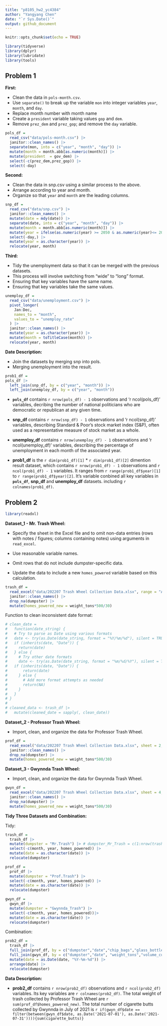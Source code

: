 ```yaml
---
title: "p8105_hw2_yc4384"
author: "Yangyang Chen"
date: "`r Sys.Date()`"
output: github_document
---
```


```r
knitr::opts_chunk$set(echo = TRUE)
```

```r
library(tidyverse)
library(dplyr)
library(lubridate)
library(tools)
```

## Problem 1

**First:**

* Clean the data in `pols-month.csv`. 
* Use `separate()` to break up the variable `mon` into integer variables `year`, `month`, and `day`.
* Replace month number with month name 
* Create a `president` variable taking values `gop` and `dem`.
* Remove `prez_dem` and `prez_gop`; and remove the `day` variable.
```r
pols_df = 
  read_csv("data/pols-month.csv") |> 
  janitor::clean_names() |> 
  separate(mon, into = c("year", "month", "day")) |> 
  mutate(month = month.abb[as.numeric(month)]) |> 
  mutate(president  = gov_dem) |> 
  select(-c(prez_dem,prez_gop)) |> 
  select(-day) 
```

**Second:** 

* Clean the data in snp.csv using a similar process to the above.
* Arrange according to year and month.
* Organize so that `year` and `month` are the leading columns.
```r
snp_df = 
  read_csv("data/snp.csv") |> 
  janitor::clean_names() |> 
  mutate(date = mdy(date)) |> 
  separate(date, into = c("year", "month", "day")) |> 
  mutate(month = month.abb[as.numeric(month)]) |> 
  mutate(year = ifelse(as.numeric(year) >= 2050 & as.numeric(year)<= 2068, as.numeric(year) - 100, as.numeric(year))) |> 
  select(-day,) |> 
  mutate(year = as.character(year)) |> 
  relocate(year, month)
```

**Third:** 

* Tidy the unemployment data so that it can be merged with the previous datasets. 
* This process will involve switching from “wide” to “long” format.
* Ensuring that key variables have the same name.
* Ensuring that key variables take the same values.

```r
unemploy_df = 
  read_csv("data/unemployment.csv") |> 
  pivot_longer(
    Jan:Dec,
    names_to = "month",
    values_to = "unemploy_rate"
  ) |> 
  janitor::clean_names() |> 
  mutate(year = as.character(year)) |> 
  mutate(month = toTitleCase(month)) |> 
  relocate(year, month)
```

**Date Description:** 

* Join the datasets by merging snp into pols.
* Merging unemployment into the result.

```r
prob1_df = 
pols_df |>  
  left_join(snp_df, by = c("year", "month")) |> 
  left_join(unemploy_df, by = c("year", "month"))

```
* **`pols_df`** contains `r nrow(pols_df) - 1` observations and 'r ncol(pols_df)' variables, decribing the number of national politicians who are democratic or republican at any given time.

* **snp_df** contains `r nrow(snp_df) - 1` observations and 'r ncol(snp_df)' variables, describing Standard & Poor’s stock market index (S&P), often used as a representative measure of stock market as a whole.

* **unemploy_df** contains `r nrow(unemploy_df) - 1` observations and 'r ncol(unemploy_df)' variables, describing the percentage of unemployment in each month of the associated year.

* **prob1_df** is the `r dim(prob1_df)[1]` * `r dim(prob1_df)[2]` dimention result dataset, which contains  `r nrow(prob1_df) - 1` observations and `r ncol(prob1_df) - 1` variables. It ranges from `r range(prob1_df$year)[1]` to  `r range(prob1_df$year)[2]`. It's variable conbined all key variables in **`pols_df`**, **snp_df** and **unemploy_df** datasets. including `r colnames(prob1_df)`. 


## Problem 2
```r
library(readxl)
```

**Dataset_1 - Mr. Trash Wheel:**

* Specify the sheet in the Excel file and to omit non-data entries (rows with notes / figures; columns containing notes) using arguments in `read_excel`.

* Use reasonable variable names.

* Omit rows that do not include dumpster-specific data.

* Update the data to include a new `homes_powered` variable based on this calculation.

```r
trash_df = 
  read_excel("data/202207 Trash Wheel Collection Data.xlsx", range = "A2:N549") |> 
  janitor::clean_names() |> 
  drop_na(dumpster) |> 
  mutate(homes_powered_new = weight_tons*500/30) 
```

Function to clean inconsistent date format:

```r
# clean_date =
#   function(date_string) {
#   # Try to parse as Date using various formats
#   date <- try(as.Date(date_string, format = "%Y/%m/%d"), silent = TRUE)
#   if (inherits(date, "Date")) {
#     return(date)
#   } else {
#     # Try other date formats
#     date <- try(as.Date(date_string, format = "%m/%d/%Y"), silent = TRUE)
#   if (inherits(date, "Date")) {
#       return(date)
#     } else {
#       # Add more format attempts as needed
#       return(NA)
#     }
#   }
# }
# 
# cleaned_data <- trash_df |>
#   mutate(cleaned_date = sapply(, clean_date))

```


**Dataset_2 - Professor Trash Wheel:**

* Import, clean, and organize the data for Professor Trash Wheel.

```r
prof_df = 
  read_excel("data/202207 Trash Wheel Collection Data.xlsx", sheet = 2, range = "A2:M94") |> 
  janitor::clean_names() |> 
  drop_na(dumpster) |> 
  mutate(homes_powered_new = weight_tons*500/30) 
```

**Dataset_3 - Gwynnda Trash Wheel:**

* Import, clean, and organize the data for Gwynnda Trash Wheel.

```r
gwyn_df = 
  read_excel("data/202207 Trash Wheel Collection Data.xlsx", sheet = 4, range = "A2:K108") |> 
  janitor::clean_names() |> 
  drop_na(dumpster) |> 
  mutate(homes_powered_new = weight_tons*500/30) 
```

**Tidy Three Datasets and Combination:**

Tidy:

```r
trash_df = 
  trash_df |> 
  mutate(dumpster = "Mr.Trash") |> # dumpster_Mr_Trash = c(1:nrow(trash_df)-1)
  select(-c(month, year, homes_powered)) |> 
  mutate(date = as.character(date)) |> 
  relocate(dumpster)
```

```r
prof_df =
  prof_df |> 
  mutate(dumpster = "Prof.Trash") |> 
  select(-c(month, year, homes_powered)) |> 
  mutate(date = as.character(date)) |> 
  relocate(dumpster)
```

```r
gwyn_df =
  gwyn_df |> 
  mutate(dumpster = "Gwynnda_Trash") |> 
  select(-c(month, year, homes_powered))|> 
  mutate(date = as.character(date)) |> 
  relocate(dumpster)
```

Combination:
```r
prob2_df = 
  trash_df |> 
  full_join(prof_df, by = c("dumpster","date","chip_bags","glass_bottles","grocery_bags", "weight_tons","volume_cubic_yards", "plastic_bottles", "polystyrene","cigarette_butts", "homes_powered_new")) |> 
  full_join(gwyn_df, by = c("dumpster","date", "weight_tons","volume_cubic_yards", "plastic_bottles", "polystyrene","cigarette_butts","homes_powered_new")) |> 
  mutate(date = as.Date(date, "%Y-%m-%d")) |> 
  arrange(date) |> 
  relocate(dumpster) 
```

**Data Description:**

* **prob2_df** contains  `r nrow(prob2_df)` observations and `r ncol(prob2_df)` variables. Its key variables are `r colnames(prob2_df)`. The total weight of trash collected by Professor Trash Wheel are `r sum(prof_df$homes_powered_new)`. The total number of cigarette butts collected by Gwynnda in July of 2021 is `r if(gwyn_df$date == filter(between(gwyn_df$date, as.Date('2021-07-01'), as.Date('2021-07-31')))){sum(cigarette_butts)}`
